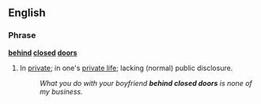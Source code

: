 ==English==

===Phrase===
'''[[behind]] [[closed]] [[doors]]'''

# {{context|post-positional phrase}} In [[private]]; in one's [[private life]]; lacking (normal) public disclosure.
#: ''What you do with your boyfriend '''behind closed doors''' is none of my business.''